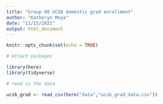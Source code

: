 ```yaml
---
title: "Group 08 UCSB domestic grad enrollment"
author: "Katheryn Moya"
date: "11/15/2021"
output: html_document
---
```


```r
knitr::opts_chunk$set(echo = TRUE)

# Attach packages

library(here)
library(tidyverse)
```

```r
# read in the data

ucsb_grad <- read_csv(here("data","ucsb_grad_data.csv"))
```

